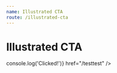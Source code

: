 ```yaml
---
name: Illustrated CTA
route: /illustrated-cta
---
```



# Illustrated CTA

<Playground>
  <IllustratedCTA
    wording={{
      title: 'Change password',
      description: 'Modify your current password',
      button: 'Modify',
    }}
    icon="lockcolored"
    onClick={() => console.log('Clicked!')}
    href="/testtest"
  />
</Playground>
